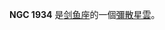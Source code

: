 {{NGCInfoBox|NGCID=NGC 1934|發現者=約翰·弗里德里希·威廉·赫歇爾|發現日期=1834年11月23日|其他編號=ESO 56-SC109|曆元=J2000.0|赤經=5時21分54秒
|赤緯=-67°54'54"|星座=剑鱼座|星體=彌散星雲|星等=|表面亮度=|藍等=}}

'''NGC 1934''' 是[[剑鱼座|剑鱼座]]的一個[[彌散星雲|彌散星雲]]。

{{NGCReference|1934}}
{{Catalogs|NGC=1934}}